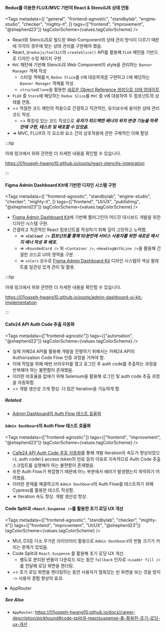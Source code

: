 
#### Redux를 이용한 FLUX/MVC 기반의 React & StencilJS 상태 연동

<Tags
  metadata={[
    "general",
    "frontend-agnostic",
    "standbylab",
    "engine-studio",
    "checker",
    "mighty-it",
  ]}
  tags={["frontend", "improvement", "@shepherd23"]}
  tagColorScheme={values.tagColorScheme}
/>

- React와 StencilJS로 빌드된 Web Component의 상태 관리 방식이 다르기 때문에 각각의 경우에 맞는 상태 관리를 구현해야 했음.
- React, `@reduxjs/toolkit`의 `createSlice()` API를 활용해 `FLUX` 패턴을 기반으로 디자인 수정 페이지 구현
- `MVC` 패턴에 기반해 StencilJS Web Component의 style을 관리하는 `Banner Manager` 객체 작성
  - 스타일 객체를 `M`, `Redux Slice`를 `V`에 대응하게끔 구현하고 `C`에 해당하는 `Banner Manager` 객체를 작성.
  - `structedClone`을 활용한 [새로운 Object Reference 생성으로 상태 업데이트](https://stenciljs.com/docs/properties#mutable-arrays-and-objects)
- `FLUX` 중 `Store`에 해당하는 `Redux Slice`를 `MVC` 중 `V`에 대응하여 두 컴포넌트의 상태를 연동.
- => 적절한 코드 패턴의 적용으로 간결하고 직관적인, 유지보수에 용이한 상태 관리 코드 작성.
  - => 확장성 있는 코드 작성으로 _**유저가 피드백한 배너의 위치 변경 기능을 하루 만에 구현, 테스트 및 배포할 수 있었음.**_
- => MVC, FLUX의 각 요소와 요소 간의 상호작용에 관한 구체적인 이해 함양.

:::tip

아래 링크에서 위와 관련한 더 자세한 내용을 확인할 수 있습니다.

https://01joseph-hwang10.github.io/posts/react-stenciljs-integration

:::

#### Figma Admin Dashboard Kit에 기반한 디자인 시스템 구현

<Tags
  metadata={[
    "frontend-agnostic",
    "standbylab",
    "engine-studio",
    "checker",
    "mighty-it",
  ]}
  tags={["frontend", "UI/UX", "publishing", "@shepherd23"]}
  tagColorScheme={values.tagColorScheme}
/>

- [Figma Admin Dashboard Kit](https://www.saasdesign.io/figma-admin-dashboard-kit/)에 기반해 플러그인의 어드민 대시보드 개발을 위한 디자인 시스템 구현.
- 간결하고 직관적인 React 컴포넌트를 작성하기 위해 깊이 고민하고 노력함.
  - => _**`<Callout />` 컴포넌트를 통해 10분만에 서비스 사용자를 위한 새로운 메시지 배너 작성 후 배포.**_
  - => `<RoundedCard />` 와 `<Container />`, `<HeadingWithLine />`을 활용해 간결한 코드로 UI의 영역을 구분.
  - => `colors` 상수로 [Figma Admin Dashboard Kit](https://www.saasdesign.io/figma-admin-dashboard-kit/) 디자인 시스템의 색상 팔레트를 일관성 있게 관리 및 활용.

:::tip

아래 링크에서 위와 관련한 더 자세한 내용을 확인할 수 있습니다.

https://01joseph-hwang10.github.io/posts/admin-dashboard-ui-kit-implementation

:::

#### Cafe24 API Auth Code 추출 자동화

<Tags
  metadata={["frontend-agnostic"]}
  tags={["automation", "@shepherd23"]}
  tagColorScheme={values.tagColorScheme}
/>

- 실제 카페24 API를 활용해 개발을 진행하기 위해서는 카페24 API의 Authorization Code Flow 인증 과정을 거쳐야 함.
- 이에 작업을 위해 매번 브라우저를 열고 로그인 후 auth code를 추출하는 과정을 반복해야 하는 불편함이 존재했음.
- 이러한 비효율을 없애기 위해 Selenium을 활용해 로그인 및 auth code 추출 과정을 자동화함.
- => 개발 생산성 크게 향상. 더 많은 Iteration을 가능하게 함.

##### Related

- [Admin Dashboard의 Auth Flow 테스트 효율화](#admin-dashboard의-auth-flow-테스트-효율화)

#### `Admin Dashboard`의 Auth Flow 테스트 효율화

<Tags
  metadata={["frontend-agnostic"]}
  tags={["frontend", "improvement", "@shepherd23"]}
  tagColorScheme={values.tagColorScheme}
/>

- [Cafe24 API Auth Code 추출 자동화](#cafe24-api-auth-code-추출-자동화)를 통해 개발 Iteration의 속도가 향상되었으나, auth code나 access token의 만료 등의 이유로 지속적으로 Auth Code 추출 스크립트를 실행해야 하는 불편함이 존재했음.
- 또한 Auth Flow가 복잡했기 때문에 어느 부분에서 에러가 발생했는지 파악하기 어려웠음.
- 이러한 문제를 해결하고자 `Admin Dashboard`의 Auth Flow를 테스트하기 위해 Cypress를 활용한 테스트 작성함.
- => Iteration 속도 향상. 개발 생산성 향상.

#### Code Split과 `<React.Suspense />`를 활용한 초기 로딩 UX 개선

<Tags
  metadata={["frontend-agnostic", "standbylab", "checker", "mighty-it"]}
  tags={["frontend", "improvement", "UI/UX", "@shepherd23"]}
  tagColorScheme={values.tagColorScheme}
/>

- MUI, D3등 다소 무거운 라이브러리 활용으로 `Admin Dashboard`의 번들 크기가 커지는 문제가 있었음.
- Code Split과 `React.Suspense` 를 활용해 초기 로딩 UX 개선.
  - 별도로 분리된 번들이 다운로드 되는 동안 `fallback` 인자로 `<Loader fill />`를 전달해 로딩 화면을 렌더링.
- => 초기 로딩 화면을 렌더링하는 동안 사용자가 멈춰있는 빈 화면을 보는 것을 방지 -> 사용자 경험 향상의 효과.

<details>
<summary>AppRouter</summary>
<div markdown="1">

```tsx
const Overview = lazy(() => import("@src/features/overview"));
const Dashboard = lazy(() => import("@src/features/dashboard"));
const Store = lazy(() => import("@src/features/store"));
const DesignEditorScaffold = lazy(
  () => import("@src/features/design/scaffold"),
);
const DefaultBannerDesign = lazy(
  () => import("@src/features/design/default-banner-design"),
);
const ListingBannerDesign = lazy(
  () => import("@src/features/design/listing-banner-design"),
);

const AppRouter = () => {
  return (
    <BrowserRouter>
      <Routes>
        <Route path={URI.root} element={<Initializer />} />
        <Route path={URI.requestAccessToken} element={<AccessTokenFetcher />} />
        <Route path={URI.confirmPayment} element={<ConfirmPayment />} />
        <Route path={URI.error} element={<ErrorPage />} />
        <Route
          path={URI.dashboard.root}
          element={
            <Suspense fallback={<Loader fill />}>
              <Dashboard />
            </Suspense>
          }
        >
          <Route
            path={URI.dashboard.overview}
            element={
              <Suspense fallback={<Loader fill />}>
                <Overview />
              </Suspense>
            }
          />
          <Route
            path={URI.dashboard.store}
            element={
              <Suspense fallback={<Loader fill />}>
                <Store />
              </Suspense>
            }
          />
          <Route
            path={URI.dashboard.design.root}
            element={
              <Suspense fallback={<Loader fill />}>
                <DesignEditorScaffold />
              </Suspense>
            }
          >
            <Route
              path={URI.dashboard.design.defaultBanner}
              element={
                <Suspense fallback={<Loader fill />}>
                  <DefaultBannerDesign />
                </Suspense>
              }
            />
            <Route
              path={URI.dashboard.design.listingBanner}
              element={
                <Suspense fallback={<Loader fill />}>
                  <ListingBannerDesign />
                </Suspense>
              }
            />
          </Route>
        </Route>
      </Routes>
    </BrowserRouter>
  );
};
```

</div>
</details>

##### See Also

- `AppRouter`: https://01joseph-hwang10.github.io/docs/career-description/pickhound#code-split과-reactsuspense-를-활용한-초기-로딩-ux-개선

